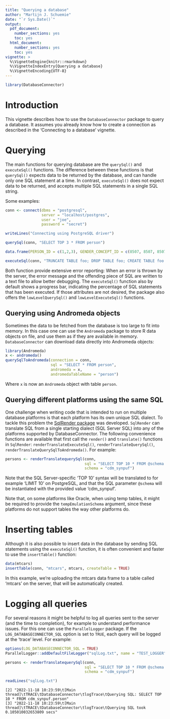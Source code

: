 ---
title: "Querying a database"
author: "Martijn J. Schuemie"
date: "`r Sys.Date()`"
output:
  pdf_document:
    number_sections: yes
    toc: yes
  html_document:
    number_sections: yes
    toc: yes
vignette: >
  %\VignetteEngine{knitr::rmarkdown}
  %\VignetteIndexEntry{Querying a database}
  %\VignetteEncoding{UTF-8}    
---

```{r, echo = FALSE, message = FALSE}
library(DatabaseConnector)
```

# Introduction

This vignette describes how to use the `DatabaseConnector` package to query a database. It assumes you  already know how to create a connection as described in the 'Connecting to a database' vignette.


# Querying

The main functions for querying database are the `querySql()` and `executeSql()` functions. The difference between these functions is that `querySql()` expects data to be returned by the database, and can handle only one SQL statement at a time. In contrast, `executeSql()` does not expect data to be returned, and accepts multiple SQL statements in a single SQL string. 

Some examples:

```{r eval=FALSE}
conn <- connect(dbms = "postgresql",
                server = "localhost/postgres",
                user = "joe",
                password = "secret")
```
```{r echo=FALSE}
writeLines("Connecting using PostgreSQL driver")
```

```{r eval=FALSE}
querySql(conn, "SELECT TOP 3 * FROM person")
```
```{r echo=FALSE}
data.frame(PERSON_ID = c(1,2,3), GENDER_CONCEPT_ID = c(8507, 8507, 8507), YEAR_OF_BIRTH = c(1975, 1976, 1977))
```

```{r eval=FALSE}
executeSql(conn, "TRUNCATE TABLE foo; DROP TABLE foo; CREATE TABLE foo (bar INT);")
```

Both function provide extensive error reporting: When an error is thrown by the server, the error message and the offending piece of SQL are written to a text file to allow better debugging. The `executeSql()` function also by default shows a progress bar, indicating the percentage of SQL statements that has been executed. If those attributes are not desired, the package also offers the `lowLevelQuerySql()` and `lowLevelExecuteSql()` functions.


## Querying using Andromeda objects

Sometimes the data to be fetched from the database is too large to fit into memory. In this case one can use the `Andromeda` package to store R data objects on file, and use them as if they are available in memory. `DatabaseConnector` can download data directly into Andromeda objects:

```{r eval=FALSE}
library(Andromeda)
x <- andromeda()
querySqlToAndromeda(connection = conn, 
                    sql = "SELECT * FROM person", 
                    andromeda = x, 
                    andromedaTableName = "person")
```

Where `x` is now an `Andromeda` object with table `person`. 

## Querying different platforms using the same SQL

One challenge when writing code that is intended to run on multiple database platforms is that each platform has its own unique SQL dialect. To tackle this problem the [SqlRender package](https://ohdsi.github.io/SqlRender/) was developed. `SqlRender` can translate SQL from a single starting dialect (SQL Server SQL) into any of the platforms supported by DatabaseConnector. The following convenience functions are available that first call the `render()` and `translate()` functions in `SqlRender`: `renderTranslateExecuteSql()`, `renderTranslateQuerySql()`, `renderTranslateQuerySqlToAndromeda()`. For example:

```{r eval=FALSE}
persons <- renderTranslatequerySql(conn, 
                                   sql = "SELECT TOP 10 * FROM @schema.person",
                                   schema = "cdm_synpuf")
```
Note that the SQL Server-specific 'TOP 10' syntax will be translated to for example 'LIMIT 10' on PostgreSQL, and that the SQL parameter `@schema` will be instantiated with the provided value 'cdm_synpuf'.

Note that, on some platforms like Oracle, when using temp tables, it might be required to provide the `tempEmulationSchema` argument, since these platforms do not support tables the way other platforms do. 

# Inserting tables

Although it is also possible to insert data in the database by sending SQL statements using the `executeSql()` function, it is often convenient and faster to use the `insertTable()` function:

```{r eval=FALSE}
data(mtcars)
insertTable(conn, "mtcars", mtcars, createTable = TRUE)
```

In this example, we're uploading the mtcars data frame to a table called 'mtcars' on the server, that will be automatically created.

# Logging all queries

For several reasons it might be helpful to log all queries sent to the server (and the time to completion), for example to understand performance issues. For this one can use the `ParallelLogger` package. If the `LOG_DATABASECONNECTOR_SQL` option is set to `TRUE`, each query will be logged at the 'trace' level. For example:

```{r eval=FALSE}
options(LOG_DATABASECONNECTOR_SQL = TRUE)
ParallelLogger::addDefaultFileLogger("sqlLog.txt", name = "TEST_LOGGER")

persons <- renderTranslatequerySql(conn, 
                                   sql = "SELECT TOP 10 * FROM @schema.person",
                                   schema = "cdm_synpuf")

readLines("sqlLog.txt")
```
```
[2] "2022-11-18 10:23:59\t[Main thread]\tTRACE\tDatabaseConnector\tlogTrace\tQuerying SQL: SELECT TOP 10 * FROM cdm_synpuf.person"
[3] "2022-11-18 10:23:59\t[Main thread]\tTRACE\tDatabaseConnector\tlogTrace\tQuerying SQL took 0.105010032653809 secs"   
```